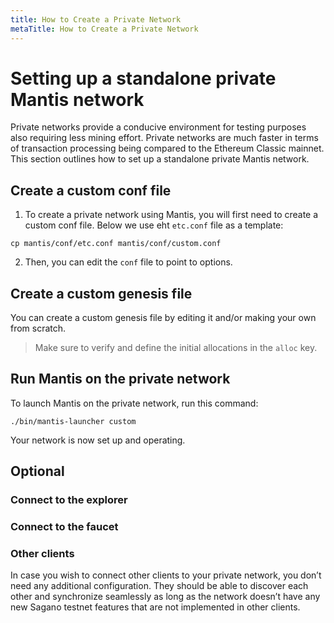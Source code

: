 ```yaml
---
title: How to Create a Private Network
metaTitle: How to Create a Private Network
---
```


# Setting up a standalone private Mantis network

Private networks provide a conducive environment for testing purposes also requiring less mining effort. Private networks are much faster in terms of transaction processing being compared to the Ethereum Classic mainnet.
This section outlines how to set up a standalone private Mantis network.

## Create a custom conf file

1. To create a private network using Mantis, you will first need to create a custom conf file. Below we use eht `etc.conf` file as a template:

```
cp mantis/conf/etc.conf mantis/conf/custom.conf
```

2. Then, you can edit the `conf` file to point to options.

## Create a custom genesis file

You can create a custom genesis file by editing it and/or making your own from scratch.

> Make sure to verify and define the initial allocations in the `alloc` key.


## Run Mantis on the private network

To launch Mantis on the private network, run this command:

```
./bin/mantis-launcher custom
```
Your network is now set up and operating.

## Optional

### Connect to the explorer

### Connect to the faucet

### Other clients

In case you wish to connect other clients to your private network, you don’t need any additional configuration. They should be able to discover each other and synchronize seamlessly as long as the network doesn’t have any new Sagano testnet features that are not implemented in other clients.

